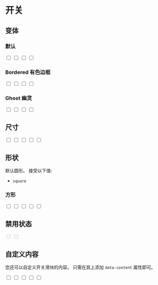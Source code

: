 
# 开关

## 变体

### 默认

<CodeDemo>
  <div className="flex gap-4">
    <input defaultChecked className="switch bw" type="checkbox" />
    <input defaultChecked className="switch success" type="checkbox" />
    <input defaultChecked className="switch warn" type="checkbox" />
    <input defaultChecked className="switch danger" type="checkbox" />
  </div>
</CodeDemo>

### Bordered 有色边框

<CodeDemo>
  <div className="flex gap-4">
    <input className="switch bordered bw" type="checkbox" />
    <input className="switch bordered success" type="checkbox" />
    <input className="switch bordered warn" type="checkbox" />
    <input className="switch bordered danger" type="checkbox" />
  </div>
</CodeDemo>

### Ghost 幽灵

<CodeDemo>
  <div className="flex gap-4">
    <input className="switch ghost bw" type="checkbox" />
    <input className="switch ghost success" type="checkbox" />
    <input className="switch ghost warn" type="checkbox" />
    <input className="switch ghost danger" type="checkbox" />
  </div>
</CodeDemo>

## 尺寸

<CodeDemo>
  <div className="flex gap-4">
    <input defaultChecked className="switch success xs" type="checkbox" />
    <input defaultChecked className="switch success sm" type="checkbox" />
    <input defaultChecked className="switch success md" type="checkbox" />
    <input defaultChecked className="switch success lg" type="checkbox" />
    <input defaultChecked className="switch success xl" type="checkbox" />
  </div>
</CodeDemo>

## 形状

默认圆形。
接受以下值:

- `square`

### 方形

<CodeDemo>
  <div className="flex gap-4">
    <input defaultChecked className="switch success xs square" type="checkbox" />
    <input defaultChecked className="switch success sm square" type="checkbox" />
    <input defaultChecked className="switch success md square" type="checkbox" />
    <input defaultChecked className="switch success lg square" type="checkbox" />
    <input defaultChecked className="switch success xl square" type="checkbox" />
  </div>
</CodeDemo>

## 禁用状态

<CodeDemo>
  <div className="flex gap-4">
    <input className="switch success" disabled type="checkbox" />
    <input defaultChecked className="switch success" disabled type="checkbox" />
  </div>
</CodeDemo>

## 自定义内容

您还可以自定义开关滑块的内容。
只需在其上添加 `data-content` 属性即可。

<CodeDemo>
  <div className="flex gap-4">
    <input defaultChecked className="switch success xs" data-content="✓" type="checkbox" />
    <input defaultChecked className="switch success sm" data-content="a" type="checkbox" />
    <input defaultChecked className="switch success md" data-content="★" type="checkbox" />
    <input defaultChecked className="switch success lg" data-content="☀" type="checkbox" />
    <input defaultChecked className="switch success xl" data-content="💪" type="checkbox" />
  </div>
</CodeDemo>
